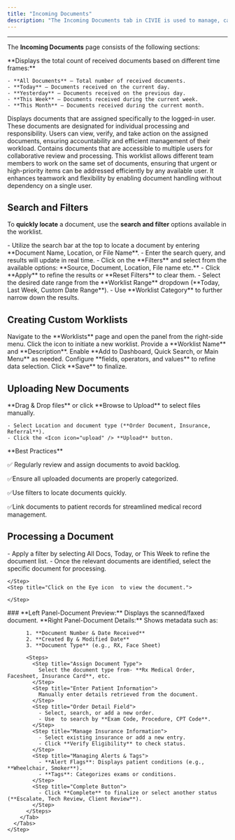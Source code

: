 ```yaml
---
title: "Incoming Documents"
description: "The Incoming Documents tab in CIVIE is used to manage, categorize, and process received documents related to patients, orders, and billing. This module helps streamline document workflows and ensures that important medical records are efficiently handled. Based on these documents, relevant data is entered into the system database."
---
```


---

The **Incoming Documents** page consists of the following sections:

<CardGroup cols="2">
  <Card title="Summary" icon="filter">
    **Displays the total count of received documents based on different time frames:**

    - **All Documents** – Total number of received documents.
    - **Today** – Documents received on the current day.
    - **Yesterday** – Documents received on the previous day.
    - **This Week** – Documents received during the current week.
    - **This Month** – Documents received during the current month.
  </Card>
  <Card title="My Personal Worklist" icon="LIST">
    Displays documents that are assigned specifically to the logged-in user. These documents are designated for individual processing and responsibility. Users can view, verify, and take action on the assigned documents, ensuring accountability and efficient management of their workload.
  </Card>
  <Card title="Shared Worklist" icon="share">
    Contains documents that are accessible to multiple users for collaborative review and processing. This worklist allows different team members to work on the same set of documents, ensuring that urgent or high-priority items can be addressed efficiently by any available user. It enhances teamwork and flexibility by enabling document handling without dependency on a single user.
  </Card>
</CardGroup>

## <Icon icon="filter-list" iconType="duotone" color="black" size="27" />  **Search and Filters**

To **quickly locate** a document, use the **search and filter** options available in the worklist.

<Steps>
  <Step title="Search Fields">
    - Utilize the search bar at the top to locate a document by entering **Document Name, Location, or File Name**.
    - Enter the search query, and results will update in real time.
  </Step>
  <Step title="Filter Panel">
    - Click on the **Filters** and select from the available options: **Source, Document, Location, File name etc.**
    - Click **Apply** to refine the results or **Reset Filters** to clear them.
  </Step>
  <Step title="Worklist Dropdown">
    - Select the desired date range from the **Worklist Range** dropdown (**Today, Last Week, Custom Date Range**).
    - Use **Worklist Category** to further narrow down the results.
  </Step>
</Steps>

## <Icon icon="list-ul" iconType="duotone" color="black" size="27" /> **Creating Custom Worklists**

<Steps>
  <Step title="Access the Worklist Panel">
    Navigate to the **Worklists** page and open the panel from the right-side menu.
  </Step>
  <Step title="Create a New Worklist">
    Click the <Icon icon="plus-large" iconType="solid" /> icon to initiate a new worklist.
  </Step>
  <Step title="Enter Worklist Details">
    Provide a **Worklist Name** and **Description**.
  </Step>
  <Step title="Configure Access Preferences">
    Enable **Add to Dashboard, Quick Search, or Main Menu** as needed.
  </Step>
  <Step title="Define Filter Conditions">
    Configure **fields, operators, and values** to refine data selection.
  </Step>
  <Step title="Save the Worklist">
    Click **Save** to finalize. 
  </Step>
</Steps>

## <Icon icon="upload" iconType="duotone" color="black" size="27" /> **Uploading New Documents**

<Steps>
  <Step title="Click 'Upload Files' in the top-right corner.">
    
  </Step>
  <Step title="Upload Methods">
    **Drag & Drop files** or click **Browse to Upload** to select files manually.

    - Select Location and document type (**Order Document, Insurance, Referral**).
    - Click the <Icon icon="upload" /> **Upload** button.
  </Step>
</Steps>

<Note>
  **Best Practices**

  ✅ Regularly review and assign documents to avoid backlog.

  ✅Ensure all uploaded documents are properly categorized.

  ✅Use filters to locate documents quickly.

  ✅Link documents to patient records for streamlined medical record management.
</Note>

## <Icon icon="file-check" iconType="duotone" color="black" size="27" /> **Processing a Document**

<Accordion title="Processing a Document" icon="file">
  <Steps>
    <Step title="On the Documents Dashboard:">
      - Apply a filter by selecting All Docs, Today, or This Week to refine the document list.
      - Once the relevant documents are identified, select the specific document for processing.
    </Step>
    <Step title="Use the Search bar  or filters  to find a specific document.">
      
    </Step>
    <Step title="Click on the Eye icon  to view the document.">
      
    </Step>
  </Steps>
  ### 
</Accordion>

<Accordion title="Verify & Edit Document Details" icon="pencil">
  <Steps>
    <Step title="Click the ✏️ Edit  icon to modify the document details">
      <Tabs>
        <Tab title="Left Panel">
          **Left Panel-Document Preview:** Displays the scanned/faxed document.
        </Tab>
        <Tab title="Right Panel">
          **Right Panel-Document Details:** Shows metadata such as:

          1. **Document Number & Date Received**
          2. **Created By & Modified Date**
          3. **Document Type** (e.g., RX, Face Sheet)

          <Steps>
            <Step title="Assign Document Type">
              Select the document type from- **Rx Medical Order, Facesheet, Insurance Card**, etc.
            </Step>
            <Step title="Enter Patient Information">
              Manually enter details retrieved from the document.
            </Step>
            <Step title="Order Detail Field">
              - Select, search, or add a new order.
              - Use  to search by **Exam Code, Procedure, CPT Code**.
            </Step>
            <Step title="Manage Insurance Information">
              - Select existing insurance or add a new entry.
              - Click **Verify Eligibility** to check status.
            </Step>
            <Step title="Managing Alerts & Tags">
              - **Alert Flags**: Displays patient conditions (e.g., **Wheelchair, Smoker**).
              - **Tags**: Categorizes exams or conditions.
            </Step>
            <Step title="Complete Button">
              - Click **Complete** to finalize or select another status (**Escalate, Tech Review, Client Review**).
            </Step>
          </Steps>
        </Tab>
      </Tabs>
    </Step>
  </Steps>
</Accordion>